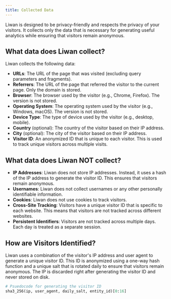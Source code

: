 ```yaml
---
title: Collected Data
---
```


Liwan is designed to be privacy-friendly and respects the privacy of your visitors.
It collects only the data that is necessary for generating useful analytics while ensuring that visitors remain anonymous.

## What data does Liwan collect?

Liwan collects the following data:

- **URLs**: The URL of the page that was visited (excluding query parameters and fragments).
- **Referrers**: The URL of the page that referred the visitor to the current page. Only the domain is stored.
- **Browser**: The browser used by the visitor (e.g., Chrome, Firefox). The version is not stored.
- **Operating System**: The operating system used by the visitor (e.g., Windows, macOS). The version is not stored.
- **Device Type**: The type of device used by the visitor (e.g., desktop, mobile).
- **Country** (optional): The country of the visitor based on their IP address.
- **City** (optional): The city of the visitor based on their IP address.
- **Visitor ID**: An anonymized ID that is unique to each visitor. This is used to track unique visitors across multiple visits.

## What data does Liwan NOT collect?

- **IP Addresses**: Liwan does not store IP addresses. Instead, it uses a hash of the IP address to generate the visitor ID. This ensures that visitors remain anonymous.
- **Usernames**: Liwan does not collect usernames or any other personally identifiable information.
- **Cookies**: Liwan does not use cookies to track visitors.
- **Cross-Site Tracking**: Visitors have a unique visitor ID that is specific to each website. This means that visitors are not tracked across different websites.
- **Persistent Identifiers**: Visitors are not tracked across multiple days. Each day is treated as a separate session.

## How are Visitors Identified?

Liwan uses a combination of the visitor's IP address and user agent to generate a unique visitor ID.
This ID is anonymized using a one-way hash function and a unique salt that is rotated daily to ensure that visitors remain anonymous.
The IP is discarded right after generating the visitor ID and never stored on disk.

```python
# Psuedocode for generating the visitor ID
sha3_256(ip, user_agent, daily_salt, entity_id)[0:16]
```
